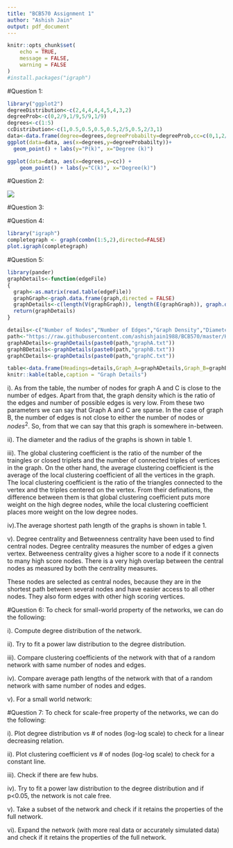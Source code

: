 ```yaml
---
title: "BCB570 Assignment 1"
author: "Ashish Jain"
output: pdf_document
---
```


```r
knitr::opts_chunk$set(
    echo = TRUE,
    message = FALSE,
    warning = FALSE
)
#install.packages("igraph")
```

#Question 1:

```r
library("ggplot2")
degreeDistribution<-c(2,4,4,4,4,5,4,3,2)
degreeProb<-c(0,2/9,1/9,5/9,1/9)
degrees<-c(1:5)
ccDistribution<-c(1,0.5,0.5,0.5,0.5,2/5,0.5,2/3,1)
data<-data.frame(degree=degrees,degreeProbabilty=degreeProb,cc=c(0,1,2/3,0.5,2/5))
ggplot(data=data, aes(x=degrees,y=degreeProbabilty))+
  geom_point() + labs(y="P(k)", x="Degree (k)")

ggplot(data=data, aes(x=degrees,y=cc)) +
    geom_point() + labs(y="C(k)", x="Degree(k)")

```

#Question 2:

![](https://upload.wikimedia.org/wikipedia/commons/8/82/US-ASCII_code_chart.png)

#Question 3:

#Question 4:
```r
library("igraph")
completegraph <- graph(combn(1:5,2),directed=FALSE)
plot.igraph(completegraph)
```

#Question 5:
```r
library(pander)
graphDetails<-function(edgeFile)
{
  graph<-as.matrix(read.table(edgeFile))
  graphGraph<-graph.data.frame(graph,directed = FALSE)
  graphDetails<-c(length(V(graphGraph)), length(E(graphGraph)), graph.density(graphGraph),diameter(graphGraph), radius(graphGraph), transitivity(graphGraph, type = "average"),transitivity(graphGraph, type = "global"),mean_distance(graphGraph), toString(head(order(igraph::degree(graphGraph),decreasing = TRUE),5)), toString(head(order(igraph::betweenness(graphGraph),decreasing = TRUE),5)), toString(intersect(head(order(igraph::degree(graphGraph),decreasing = TRUE),5), head(order(igraph::betweenness(graphGraph),decreasing = TRUE),5))))
  return(graphDetails)
}

details<-c("Number of Nodes","Number of Edges","Graph Density","Diameter","Radius","Average Clustering Coefficent","Global Clustering Coefficent","Average Shortest Path","Top 5 Central Nodes(Hightest Degree)","Top 5 Central Nodes (Betweeness)","Common Nodes")
path<-"https://raw.githubusercontent.com/ashishjain1988/BCB570/master/HW2/"
graphADetails<-graphDetails(paste0(path,"graphA.txt"))
graphBDetails<-graphDetails(paste0(path,"graphB.txt"))
graphCDetails<-graphDetails(paste0(path,"graphC.txt"))

table<-data.frame(Headings=details,Graph_A=graphADetails,Graph_B=graphBDetails,Graph_C=graphCDetails)
knitr::kable(table,caption = "Graph Details")
```

i). As from the table, the number of nodes for graph A and C is close to the number of edges. Apart from that, the graph density which is the ratio of the edges and number of possible edges is very low. From these two parameters we can say that Graph A and C are sparse. In the case of graph B, the number of edges is not close to either the number of nodes or $nodes^{2}$. So, from that we can say that this graph is somewhere in-between.

ii). The diameter and the radius of the graphs is shown in table 1.

iii). The global clustering coefficient is the ratio of the number of the traingles or closed triplets and the number of connected triples of vertices in the graph. On the other hand, the average clustering coefficient is the average of the local clustering coefficient of all the vertices in the graph. The local clustering coefficient is the ratio of the triangles connected to the vertex and the triples centered on the vertex. From their definations, the difference between them is that global clustering coefficient puts more weight on the high degree nodes, while the local clustering coefficient places more weight on the low degree nodes.

iv).The average shortest path length of the graphs is shown in table 1.

v). Degree centrality and Betweenness centrality have been used to find central nodes.
Degree centrality measures the number of edges a given vertex.
Betweeness centrality gives a higher score to a node if it connects to many high score nodes.
There is a very high overlap between the central nodes as measured by both the centrality measures. 

These nodes are selected as central nodes, because they are in the shortest path between several nodes and have easier access to all other nodes. They also form edges with other high scoring vertices.

#Question 6:
To check for small-world property of the networks, we can do the following:

i). Compute degree distribution of the network.

ii). Try to fit a power law distribution to the degree distribution.

iii). Compare clustering coefficients of the network with that of a random network with
same number of nodes and edges.

iv). Compare average path lengths of the network with that of a random network with 
same number of nodes and edges.

v). For a small world network:


#Question 7:
To check for scale-free property of the networks, we can do the following:

i). Plot degree distribution vs # of nodes (log-log scale) to check for a linear decreasing 
relation.

ii). Plot clustering coefficient vs # of nodes (log-log scale) to check for a constant line.

iii). Check if there are few hubs.

iv). Try to fit a power law distribution to the degree distribution and if p<0.05, the network is not  cale free.

v). Take a subset of the network and check if it retains the properties of the full network.

vi). Expand the network (with more real data or accurately simulated data) and check if it retains the properties of the full network.